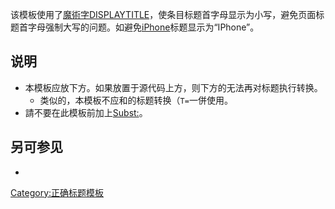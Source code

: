 <noinclude>{{template doc page viewed directly}}</noinclude>
{{high use|1385}}
该模板使用了[[Help:魔術字|魔術字]]DISPLAYTITLE，使条目标题首字母显示为小写，避免页面标题首字母强制大写的问题。如避免[[iPhone]]标题显示为“IPhone”。

== 说明 ==
<!-- 此模板使用[[Help:中文维基百科的繁简处理#條目標題|標題手工轉換]]在瀏覽器中顯示出條目名稱的正確小寫標題，由於缓存原因可能會不能立即展示正確結果，可以尝试进行[[Wikipedia:維基百科工具/強迫更新|强制刷新]]。
-->

* 本模板应放{{tlx|noteTA}}下方。如果{{tlx|Lowercase title}}放置于源代码上方，则下方的{{tlx|noteTA}}无法再对标题执行转换。
** 类似的，本模板不应和{{tlx|noteTA}}的标题转换（<code>T=</code>一併使用。
* 請不要在此模板前加上[[Help:替换引用|Subst:]]。

== 另可参见 ==
* {{tl|Correct title}}

<includeonly>
[[Category:正确标题模板]]
</includeonly>